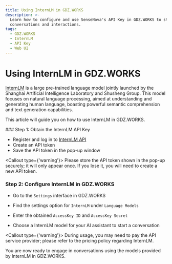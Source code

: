 ```yaml
---
title: Using InternLM in GDZ.WORKS
description: >-
  Learn how to configure and use SenseNova's API Key in GDZ.WORKS to start
  conversations and interactions.
tags:
  - GDZ.WORKS
  - InternLM
  - API Key
  - Web UI
---
```


# Using InternLM in GDZ.WORKS

[InternLM](https://platform.sensenova.cn/home) is a large pre-trained language model jointly launched by the Shanghai Artificial Intelligence Laboratory and Shusheng Group. This model focuses on natural language processing, aimed at understanding and generating human language, boasting powerful semantic comprehension and text generation capabilities.

This article will guide you on how to use InternLM in GDZ.WORKS.

<Steps>
  ### Step 1: Obtain the InternLM API Key

  - Register and log in to [InternLM API](https://InternLM.intern-ai.org.cn/api/tokens)
  - Create an API token
  - Save the API token in the pop-up window

  <Callout type={'warning'}>
    Please store the API token shown in the pop-up securely; it will only appear once. If you lose it,
    you will need to create a new API token.
  </Callout>

  ### Step 2: Configure InternLM in GDZ.WORKS

  - Go to the `Settings` interface in GDZ.WORKS

  - Find the settings option for `InternLM` under `Language Models`

  - Enter the obtained `AccessKey ID` and `AccessKey Secret`

  - Choose a InternLM model for your AI assistant to start a conversation

  <Callout type={'warning'}>
    During usage, you may need to pay the API service provider; please refer to the pricing policy
    regarding InternLM.
  </Callout>
</Steps>

You are now ready to engage in conversations using the models provided by InternLM in GDZ.WORKS.

